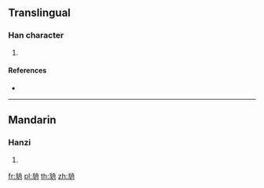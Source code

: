 {{character info/new}}
==Translingual==

===Han character===
{{Han char|rn=153|rad=豸|as=06|sn=13|four=|canj=BHHBY}}

# {{defn|Han|sort=豸06}}

====References====
* {{Han ref|kx=1201.120|dkj=36548|dj=1663.120|hdz=63911.100|uh=8C88|ud=35976}}

----

==Mandarin==

===Hanzi===
{{cmn-hanzi|pin=[[hé]] ([[he2]])|wg=ho<sup>2</sup>}}

# {{defn|lang=cmn|sort=豸06}}

[[fr:貈]]
[[pl:貈]]
[[th:貈]]
[[zh:貈]]